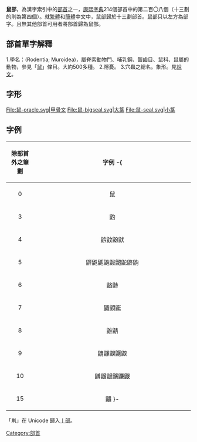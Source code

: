 {{Kangxi Radical Infobox|208|uni=9F20
|meaning=耗子、[[老鼠|老鼠]]
|prev=鼓
|next=鼻
|pny= shǔ
|bopo= ㄕㄨˇ
|wade= shu3
|jyutping= syu2
|yale= syu2
|hi= ショ, ソ sho, so<br/>ねずみ nezumi
|kanji= 鼠 nezumi
|hang= 쥐 jwi
|hanja= 서 seo
|hanviet= thử
}}

'''鼠部'''，為漢字索引中的[[部首|部首]]之一，[[康熙字典|康熙字典]]214個部首中的第二百〇八個（十三劃的則為第四個）。就[[繁體|繁體]]和[[簡體|簡體]]中文中，鼠部歸於十三劃部首。鼠部只以左方為部字。且無其他部首可用者將部首歸為鼠部。

== 部首單字解釋 ==

1.學名：(Rodentia; Muroidea)，屬脊索動物門、哺乳鋼、齧齒目、鼠科、鼠屬的動物，參見「[[鼠|鼠]]」條目。大約500多種。
2.隱憂。
3.穴蟲之總名。象形。見[[說文|說文]]。

== 字形 ==
<gallery>
File:鼠-oracle.svg|甲骨文
File:鼠-bigseal.svg|大篆
File:鼠-seal.svg|小篆
</gallery>

==字例==
{| class="wikitable"
! align="center"width="15%"| 除部首外之筆劃
! align="center"width="85%"| 字例
-{
|-
| 0
| 鼠
|-
| 3
| 䶂
|-
| 4
| 䶃鼤鼢鼣
|-
| 5
| 䶄鼪鼫鼬鼥鼦鼧鼨鼩
|-
| 6
| 䶅鼭
|-
| 7
| 鼯鼰鼮
|-
| 8
| 䶆鼱
|-
| 9
| 䶇鼲鼳鼴鼵
|-
| 10
| 䶈䶉鼶鼷鼸鼹
|-
| 15
| 鼺
}-
|}

「鼡」在 Unicode 歸入[[丨部|丨部]]。

{{简体中文部首}}
{{康熙部首}}

[[Category:部首|Category:部首]]
{{lang-stub}}